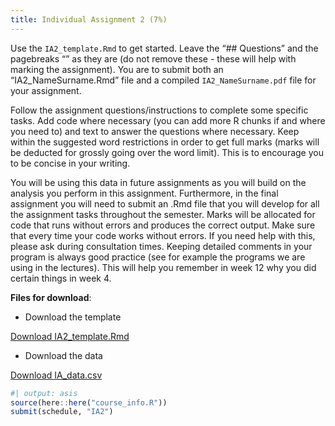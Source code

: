 ```yaml
---
title: Individual Assignment 2 (7%)
---
```


Use the `IA2_template.Rmd` to get started. Leave the "## Questions" and the pagebreaks "\newpage" as they are (do not remove these - these will help with marking the assignment). You are to submit both an "IA2_NameSurname.Rmd" file and a compiled `IA2_NameSurname.pdf` file for your assignment.

Follow the assignment questions/instructions to complete some specific tasks. Add code where necessary (you can add more R chunks if and where you need to) and text to answer the questions where necessary. Keep within the suggested word restrictions in order to get full marks (marks will be deducted for grossly going over the word limit). This is to encourage you to be concise in your writing. 

You will be using this data in future assignments as you will build on the analysis you perform in this assignment. Furthermore, in the final assignment you will need to submit an .Rmd file that you will develop for all the assignment tasks throughout the semester. Marks will be allocated for code that runs without errors and produces the correct output. Make sure that every time your code works without errors. If you need help with this, please ask during consultation times. Keeping detailed comments in your program is always good practice (see for example the programs we are using in the lectures). This will help you remember in week 12 why you did certain things in week 4. 

**Files for download**:

* Download the template

::: {.callout appearance="minimal"}
<i class="bi bi-download"></i> [Download IA2_template.Rmd](assignment_data/IA2_template.Rmd){download="IA2_template.qmd"}
:::

* Download the data 

::: {.callout appearance="minimal"}
<i class="bi bi-download"></i> [Download IA_data.csv](assignment_data/IA_data.csv){download="IA_data.csv"}
:::



```r
#| output: asis
source(here::here("course_info.R"))
submit(schedule, "IA2")
```



